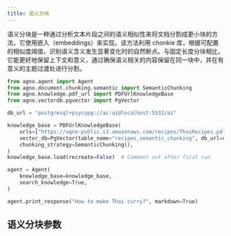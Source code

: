 ```yaml
---
title: 语义分块
---
```


语义分块是一种通过分析文本片段之间的语义相似性来将文档分割成更小块的方法，它使用嵌入（embeddings）来实现。该方法利用 chonkie 库，根据可配置的相似度阈值，识别语义含义发生显著变化时的自然断点。与固定长度分块相比，它能更好地保留上下文和意义，通过确保语义相关的内​​容保留在同一块中，并在有意义的主题过渡处进行分割。

```python
from agno.agent import Agent
from agno.document.chunking.semantic import SemanticChunking
from agno.knowledge.pdf_url import PDFUrlKnowledgeBase
from agno.vectordb.pgvector import PgVector

db_url = "postgresql+psycopg://ai:ai@localhost:5532/ai"

knowledge_base = PDFUrlKnowledgeBase(
    urls=["https://agno-public.s3.amazonaws.com/recipes/ThaiRecipes.pdf"],
    vector_db=PgVector(table_name="recipes_semantic_chunking", db_url=db_url),
    chunking_strategy=SemanticChunking(),
)
knowledge_base.load(recreate=False)  # Comment out after first run

agent = Agent(
    knowledge_base=knowledge_base,
    search_knowledge=True,
)

agent.print_response("How to make Thai curry?", markdown=True)

```

## 语义分块参数

<Snippet file="chunking-semantic.mdx" />